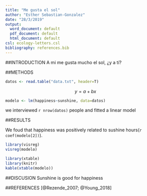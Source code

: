 ```yaml
---
title: "Me gusta el sol"
author: "Esther Sebastian-Gonzalez"
date: "28/3/2019"
output:
  word_document: default
  pdf_document: default
  html_document: default
csl: ecology-letters.csl
bibliography: references.bib
---
```


##INTRODUCTION
A mi me gusta mucho el sol, ¿y a tí?

##METHODS

```r
datos <- read.table("data.txt", header=T)
```

$$
y=a+bx
$$

```r
modelo <- lm(happiness~sunshine, data=datos)
```


we interviewed `r nrow(datos)` people and fitted a linear model

##RESULTS

We foud that happiness was positively related to sushine hours(`r coef(modelo[2])`).

```r
library(visreg)
visreg(modelo)
```

```r
library(xtable)
library(knitr)
kable(xtable(modelo))
```


##DISCUSION
Sunshine is good for happiness

##REFERENCES
[@Rezende_2007; @Young_2018]

